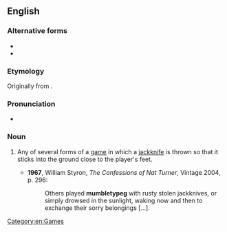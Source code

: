 {{also|mumbletypeg}}
==English==
{{wikipedia}}

===Alternative forms===
* {{l|en|mumbletypeg}}
* {{l|en|mumble-the-peg}}

===Etymology===
Originally from {{compound|mumble|the|peg|lang=en}}.

===Pronunciation===
* {{a|UK}} {{IPA|/ˈmʌmb(ə)ltiˌpɛɡ/|lang=en}}

===Noun===
{{en-noun|-}}

# {{lb|en|US}} Any of several forms of a [[game]] in which a [[jackknife]] is thrown so that it sticks into the ground close to the player's feet.
#* '''1967''', William Styron, ''The Confessions of Nat Turner'', Vintage 2004, p. 296:
#*: Others played '''mumbletypeg''' with rusty stolen jackknives, or simply drowsed in the sunlight, waking now and then to exchange their sorry belongings [...].

[[Category:en:Games]]